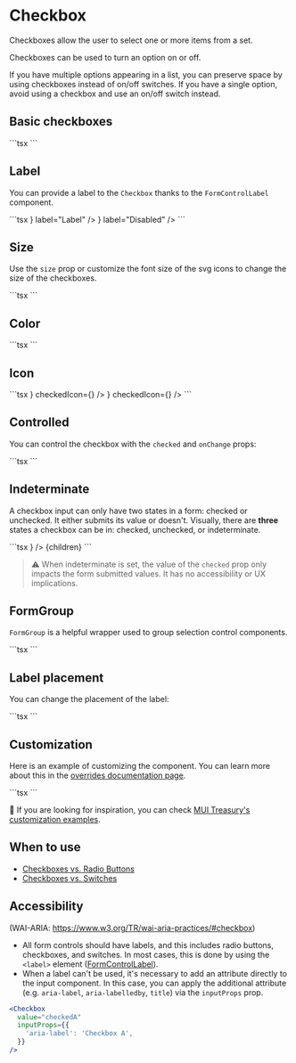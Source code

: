 
# Checkbox

<p className="description">
  Checkboxes allow the user to select one or more items from a set.
</p>

Checkboxes can be used to turn an option on or off.

If you have multiple options appearing in a list,
you can preserve space by using checkboxes instead of on/off switches.
If you have a single option, avoid using a checkbox and use an on/off switch instead.

## Basic checkboxes

<Checkboxes />
```tsx
<Checkbox {...label} defaultChecked />
<Checkbox {...label} />
<Checkbox {...label} disabled />
<Checkbox {...label} disabled checked />
```

## Label

You can provide a label to the `Checkbox` thanks to the `FormControlLabel` component.

<CheckboxLabels />
```tsx
<FormGroup>
  <FormControlLabel control={<Checkbox defaultChecked />} label="Label" />
  <FormControlLabel disabled control={<Checkbox />} label="Disabled" />
</FormGroup>
```

## Size

Use the `size` prop or customize the font size of the svg icons to change the size of the checkboxes.

<SizeCheckboxes />
```tsx
<Checkbox {...label} defaultChecked size="small" />
<Checkbox {...label} defaultChecked />
<Checkbox
  {...label}
  defaultChecked
  sx={{ '& .MuiSvgIcon-root': { fontSize: 28 } }}
/>
```

## Color

<ColorCheckboxes />
```tsx
<Checkbox {...label} defaultChecked />
<Checkbox {...label} defaultChecked color="secondary" />
<Checkbox {...label} defaultChecked color="success" />
<Checkbox {...label} defaultChecked color="default" />
<Checkbox
  {...label}
  defaultChecked
  sx={{
    color: pink[800],
    '&.Mui-checked': {
      color: pink[600],
    },
  }}
/>
```

## Icon

<IconCheckboxes />
```tsx
<Checkbox {...label} icon={<FavoriteBorder />} checkedIcon={<Favorite />} />
<Checkbox
  {...label}
  icon={<BookmarkBorderIcon />}
  checkedIcon={<BookmarkIcon />}
/>
```

## Controlled

You can control the checkbox with the `checked` and `onChange` props:

<ControlledCheckbox />
```tsx
<Checkbox
  checked={checked}
  onChange={handleChange}
  inputProps={{ 'aria-label': 'controlled' }}
/>
```

## Indeterminate

A checkbox input can only have two states in a form: checked or unchecked.
It either submits its value or doesn't.
Visually, there are **three** states a checkbox can be in: checked, unchecked, or indeterminate.

<IndeterminateCheckbox />
```tsx
<FormControlLabel
  label="Parent"
  control={
    <Checkbox
      checked={checked[0] && checked[1]}
      indeterminate={checked[0] !== checked[1]}
      onChange={handleChange1}
    />
  }
/>
{children}
```

> ⚠️ When indeterminate is set, the value of the `checked` prop only impacts the form submitted values.
> It has no accessibility or UX implications.

## FormGroup

`FormGroup` is a helpful wrapper used to group selection control components.

<CheckboxesGroup />
```tsx
<CheckboxesGroup />
```

## Label placement

You can change the placement of the label:

<FormControlLabelPosition />
```tsx
<FormControlLabelPosition />
```

## Customization

Here is an example of customizing the component.
You can learn more about this in the [overrides documentation page](/customization/how-to-customize/).

<CustomizedCheckbox />
```tsx
<BpCheckbox />
<BpCheckbox defaultChecked />
<BpCheckbox disabled />
```

🎨 If you are looking for inspiration, you can check [MUI Treasury's customization examples](https://mui-treasury.com/styles/checkbox).

## When to use

- [Checkboxes vs. Radio Buttons](https://www.nngroup.com/articles/checkboxes-vs-radio-buttons/)
- [Checkboxes vs. Switches](https://uxplanet.org/checkbox-vs-toggle-switch-7fc6e83f10b8)

## Accessibility

(WAI-ARIA: https://www.w3.org/TR/wai-aria-practices/#checkbox)

- All form controls should have labels, and this includes radio buttons, checkboxes, and switches. In most cases, this is done by using the `<label>` element ([FormControlLabel](/api/form-control-label/)).
- When a label can't be used, it's necessary to add an attribute directly to the input component.
  In this case, you can apply the additional attribute (e.g. `aria-label`, `aria-labelledby`, `title`) via the `inputProps` prop.

```jsx
<Checkbox
  value="checkedA"
  inputProps={{
    'aria-label': 'Checkbox A',
  }}
/>
```
